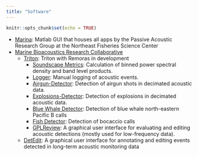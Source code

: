 ```yaml
---
title: "Software"
---
```


```r
knitr::opts_chunk$set(echo = TRUE)
```

* [Marina](https://github.com/NEFSC/READ-PSB-Marina): Matlab GUI that houses all apps by the Passive Acoustic Research Group at the Northeast Fisheries Science Center
* [Marine Bioacoustics Research Collaborative](https://github.com/MarineBioAcousticsRC)
  * [Triton](https://github.com/MarineBioAcousticsRC/Triton): Triton with Remoras in development
    - [Soundscape Metrics](https://github.com/MarineBioAcousticsRC/Triton/tree/master/Remoras/Soundscape-Metrics): Calculation of binned power spectral density and band level products.
    - [Logger](https://github.com/MarineBioAcousticsRC/Triton/tree/master/Remoras/Logger): Manual logging of acoustic events.
    - [Airgun-Detector](https://github.com/MarineBioAcousticsRC/Airgun-Detector): Detection of airgun shots in decimated acoustic data.
    - [Explosions-Detector](https://github.com/MarineBioAcousticsRC/Explosions-Detector): Detection of explosions in decimated acoustic data.
    - [Blue Whale Detector](https://github.com/MarineBioAcousticsRC/Triton/tree/master/Remoras/BlueWhaleBcall-Detector): Detection of blue whale north-eastern Pacific B calls
    - [Fish Detector](https://github.com/MarineBioAcousticsRC/Triton/tree/master/Remoras/Fish%20detector): Detection of bocaccio calls
    - [GPLReview](https://github.com/MarineBioAcousticsRC/GPLReview): A graphical user interface for evaluating and editing acoustic detections (mostly used for low-frequency data).
  * [DetEdit](https://github.com/MarineBioAcousticsRC/DetEdit): A graphical user interface for annotating and editing events detected in long-term acoustic monitoring data
